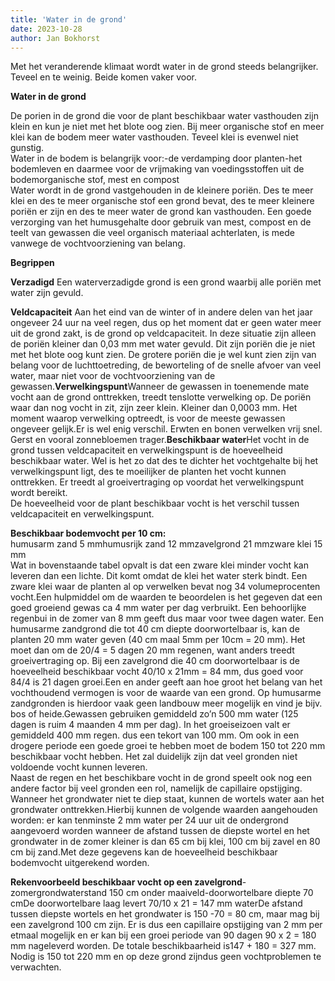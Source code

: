 ```yaml
---
title: 'Water in de grond'
date: 2023-10-28
author: Jan Bokhorst
---
```


Met het veranderende klimaat wordt water in de grond steeds belangrijker. Teveel en te weinig. Beide komen vaker voor. 


**Water in de grond**   

De porien in de grond die voor de plant beschikbaar water vasthouden zijn klein en kun je niet met het blote oog zien. Bij meer organische stof en meer klei kan de bodem meer water vasthouden. Teveel klei is evenwel niet gunstig.  
Water in de bodem is belangrijk voor:-de verdamping door planten-het bodemleven en daarmee voor de vrijmaking van voedingsstoffen uit de bodemorganische stof, mest en compost  
Water wordt in de grond vastgehouden in de kleinere poriën. Des te meer klei en des te meer organische stof een grond bevat, des te meer kleinere poriën er zijn en des te meer water de grond kan vasthouden. Een goede verzorging van het humusgehalte door gebruik van mest, compost en de teelt van gewassen die veel organisch materiaal achterlaten, is mede vanwege de vochtvoorziening van belang.

**Begrippen**  

**Verzadigd** Een waterverzadigde grond is een grond waarbij alle poriën met water zijn gevuld.  

**Veldcapaciteit** Aan het eind van de winter of in andere delen van het jaar ongeveer 24 uur na veel regen, dus op het moment dat er geen water meer uit de grond zakt, is de grond op veldcapaciteit. In deze situatie zijn alleen de poriën kleiner dan 0,03 mm met water gevuld. Dit zijn poriën die je niet met het blote oog kunt zien. De grotere poriën die je wel kunt zien zijn van belang voor de luchttoetreding, de beworteling of de snelle afvoer van veel water, maar niet voor de vochtvoorziening van de gewassen.**Verwelkingspunt**Wanneer de gewassen in toenemende mate vocht aan de grond onttrekken, treedt tenslotte verwelking op. De poriën waar dan nog vocht in zit, zijn zeer klein. Kleiner dan 0,0003 mm. Het moment waarop verwelking optreedt, is voor de meeste gewassen ongeveer gelijk.Er is wel enig verschil. Erwten en bonen verwelken vrij snel. Gerst en vooral zonnebloemen trager.**Beschikbaar water**Het vocht in de grond tussen veldcapaciteit en verwelkingspunt is de hoeveelheid beschikbaar water. Wel is het zo dat des te dichter het vochtgehalte bij het verwelkingspunt ligt, des te moeilijker de planten het vocht kunnen onttrekken. Er treedt al groeivertraging op voordat het verwelkingspunt wordt bereikt.  
De hoeveelheid voor de plant beschikbaar vocht is het verschil tussen veldcapaciteit en verwelkingspunt.  

**Beschikbaar bodemvocht per 10 cm:**  
humusarm zand 5 mmhumusrijk zand 12 mmzavelgrond 21 mmzware klei 15 mm  
Wat in bovenstaande tabel opvalt is dat een zware klei minder vocht kan leveren dan een lichte. Dit komt omdat de klei het water sterk bindt. Een zware klei waar de planten al op verwelken bevat nog 34 volumeprocenten vocht.Een hulpmiddel om de waarden te beoordelen is het gegeven dat een goed groeiend gewas ca 4 mm water per dag verbruikt. Een behoorlijke regenbui in de zomer van 8 mm geeft dus maar voor twee dagen water. Een humusarme zandgrond die tot 40 cm diepte doorwortelbaar is, kan de planten 20 mm water geven (40 cm maal 5mm per 10cm = 20 mm). Het moet dan om de 20/4 = 5 dagen 20 mm regenen, want anders treedt groeivertraging op. Bij een zavelgrond die 40 cm doorwortelbaar is de hoeveelheid beschikbaar vocht 40/10 x 21mm = 84 mm, dus goed voor 84/4 is 21 dagen groei.Een en ander geeft aan hoe groot het belang van het vochthoudend vermogen is voor de waarde van een grond. Op humusarme zandgronden is hierdoor vaak geen landbouw meer mogelijk en vind je bijv. bos of heide.Gewassen gebruiken gemiddeld zo'n 500 mm water (125 dagen is ruim 4 maanden 4 mm per dag). In het groeiseizoen valt er gemiddeld 400 mm regen. dus een tekort van 100 mm. Om ook in een drogere periode een goede groei te hebben moet de bodem 150 tot 220 mm beschikbaar vocht hebben. Het zal duidelijk zijn dat veel gronden niet voldoende vocht kunnen leveren.  
Naast de regen en het beschikbare vocht in de grond speelt ook nog een andere factor bij veel gronden een rol, namelijk de capillaire opstijging. Wanneer het grondwater niet te diep staat, kunnen de wortels water aan het grondwater onttrekken.Hierbij kunnen de volgende waarden aangehouden worden: er kan tenminste 2 mm water per 24 uur uit de ondergrond aangevoerd worden wanneer de afstand tussen de diepste wortel en het grondwater in de zomer kleiner is dan 65 cm bij klei, 100 cm bij zavel en 80 cm bij zand.Met deze gegevens kan de hoeveelheid beschikbaar bodemvocht uitgerekend worden.  

**Rekenvoorbeeld beschikbaar vocht op een zavelgrond**-zomergrondwaterstand 150 cm onder maaiveld-doorwortelbare diepte 70 cmDe doorwortelbare laag levert 70/10 x 21 = 147 mm waterDe afstand tussen diepste wortels en het grondwater is 150 -70 = 80 cm, maar mag bij een zavelgrond 100 cm zijn. Er is dus een capillaire opstijging van 2 mm per etmaal mogelijk en er kan bij een groei periode van 90 dagen 90 x 2 = 180 mm nageleverd worden. De totale beschikbaarheid is147 + 180 = 327 mm. Nodig is 150 tot 220 mm en op deze grond zijndus geen vochtproblemen te verwachten.


